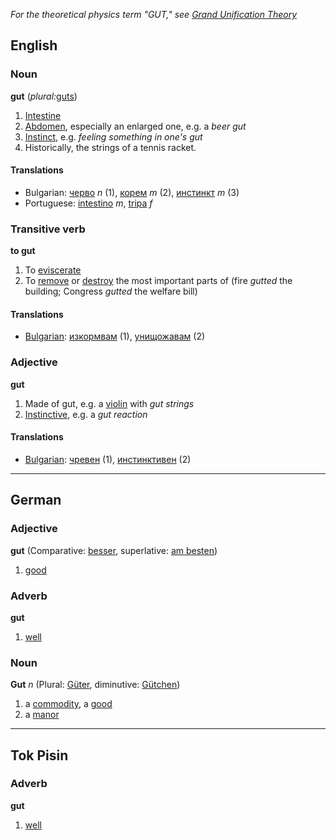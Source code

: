 ''For the theoretical physics term "GUT," see [[Grand Unification Theory]]''

==English==
===Noun===
'''gut''' (''plural:''[[guts]])

# [[Intestine]]
# [[Abdomen]], especially an enlarged one, e.g. a ''beer gut''
# [[Instinct]], e.g. ''feeling something in one's gut''
# Historically, the strings of a tennis racket.

====Translations====
*Bulgarian: [[черво]] ''n'' (1), [[корем]] ''m'' (2), [[инстинкт]] ''m'' (3)
*Portuguese: [[intestino]] ''m'', [[tripa]] ''f''

===Transitive verb===
'''to gut'''

# To [[eviscerate]]
# To [[remove]] or [[destroy]] the most important parts of (fire ''gutted'' the building; Congress ''gutted'' the welfare bill)

====Translations====
* [[Bulgarian]]: [[изкормвам]] (1), [[унищожавам]] (2)

===Adjective===
'''gut'''

# Made of gut, e.g. a [[violin]] with ''gut strings''
# [[Instinctive]], e.g. a ''gut reaction''

====Translations====
* [[Bulgarian]]: [[чревен]] (1), [[инстинктивен]] (2)

----
==German==
===Adjective===
'''gut''' (Comparative: [[besser]], superlative: [[am besten]])

# [[good]]

===Adverb===
'''gut'''

# [[well]]

===Noun===
'''Gut''' ''n'' (Plural: [[Güter]], diminutive: [[Gütchen]])

# a [[commodity]], a [[good]]
# a [[manor]]

----

==Tok Pisin==
===Adverb===
'''gut'''

# [[well]]
